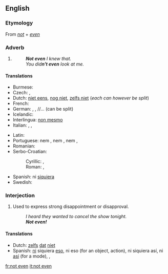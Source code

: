 ==English==

===Etymology===
From ''[[not]]'' + ''[[even]]''

===Adverb===
{{en-adv|head=[[not]] [[even]]|-}}

# {{n-g|Introduces or constitutes a more emphatic negation or exclusion than not.}}
#: '''''Not even''' I knew that.''
#: ''You did'''n't even''' look at me.''

====Translations====
{{trans-top|constitutes an emphatic negation}}
* Burmese: {{t+|my|တောင်|tr=taung|sc=Mymr}}
* Czech: {{t+|cs|ani}},  {{t-|cs|ba ani}}
* Dutch: [[niet eens]], [[nog niet]], [[zelfs niet]] (''each can however be split'')
* French: {{t+|fr|même pas}}
* German: {{t-|de|nicht mal}}, {{t+|de|nicht einmal}}, {{t+|de|eben}}/{{t+|de|selbst}}/{{t+|de|sogar}}... {{t+|de|nicht}} (can be split)
* Icelandic: {{t-|is|ekki einu sinni}}
* Interlingua: [[non mesmo]]
* Italian: {{t-|it|neppure}}, {{t+|it|nemmeno}}, {{t|it|manco}}
{{trans-mid}}
* Latin: {{t-|la|ne quidem}}
* Portuguese: nem {{t+|pt|ao menos}}, nem {{t+|pt|sequer}}, nem {{t+|pt|mesmo}}, {{t+|pt|nem}}
* Romanian: {{t+|ro|nici}}
* Serbo-Croatian:
*: Cyrillic: {{t-|sh|чак нити}}, {{t-|sh|чак ни}}
*: Roman: {{t-|sh|čak niti}}, {{t-|sh|čak ni}}
* Spanish: ni [[siquiera]]
* Swedish: {{t-|sv|inte ens}}
{{trans-bottom}}

===Interjection===
{{en-interj|head=[[not]] [[even]]}}

# {{context|colloquial|lang=en}} Used to express strong disappointment or disapproval.
#: ''I heard they wanted to cancel the show tonight.''
#: '''''Not even!'''''

====Translations====
{{trans-top|used to express strong disappointment}}
* Dutch: [[zelfs]] [[dat]] [[niet]]
* Spanish: [[ni#Spanish|ni]] siquiera [[eso#Spanish|eso]], ni eso (for an object, action), ni siquiera así, ni [[así]] (for a mode), {{t+|es|nunca}}, {{t+|es|jamás}}
{{trans-mid}}
{{trans-bottom}}

[[fr:not even]]
[[it:not even]]